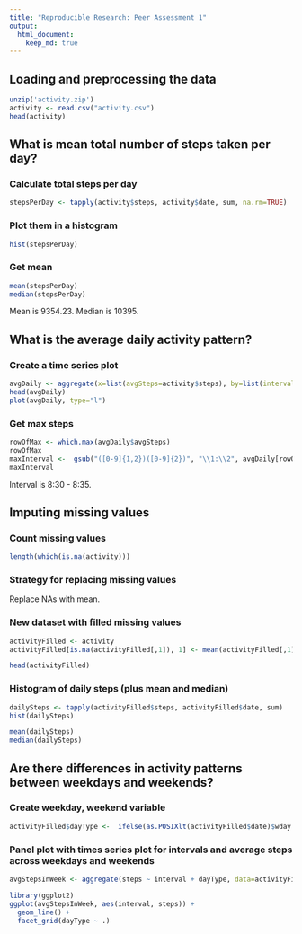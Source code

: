 ---
title: "Reproducible Research: Peer Assessment 1"
output: 
  html_document:
    keep_md: true
---


## Loading and preprocessing the data
```{r}
unzip('activity.zip')
activity <- read.csv("activity.csv")
head(activity)
```


## What is mean total number of steps taken per day?
### Calculate total steps per day 
```{r}
stepsPerDay <- tapply(activity$steps, activity$date, sum, na.rm=TRUE)
```

### Plot them in a histogram
```{r}
hist(stepsPerDay)
```

### Get mean
```{r}
mean(stepsPerDay)
median(stepsPerDay)
```
Mean is 9354.23.
Median is 10395. 


## What is the average daily activity pattern?
### Create a time series plot
```{r}
avgDaily <- aggregate(x=list(avgSteps=activity$steps), by=list(interval=activity$interval), FUN=mean, na.rm=TRUE)
head(avgDaily)
plot(avgDaily, type="l")
```

### Get max steps
```{r}
rowOfMax <- which.max(avgDaily$avgSteps)
rowOfMax
maxInterval <-  gsub("([0-9]{1,2})([0-9]{2})", "\\1:\\2", avgDaily[rowOfMax,'interval'])
maxInterval
```
Interval is 8:30 - 8:35. 

## Imputing missing values
### Count missing values
```{r}
length(which(is.na(activity)))
```

### Strategy for replacing missing values
Replace NAs with mean.

### New dataset with filled missing values
```{r}
activityFilled <- activity
activityFilled[is.na(activityFilled[,1]), 1] <- mean(activityFilled[,1], na.rm = TRUE)

head(activityFilled)
```

### Histogram of daily steps (plus mean and median)
```{r}
dailySteps <- tapply(activityFilled$steps, activityFilled$date, sum)
hist(dailySteps)

mean(dailySteps)
median(dailySteps)
```


## Are there differences in activity patterns between weekdays and weekends?
### Create weekday, weekend variable
```{r}
activityFilled$dayType <-  ifelse(as.POSIXlt(activityFilled$date)$wday %in% c(0,6), 'weekend', 'weekday')

```

### Panel plot with times series plot for intervals and average steps across weekdays and weekends
```{r}
avgStepsInWeek <- aggregate(steps ~ interval + dayType, data=activityFilled, mean)

library(ggplot2)
ggplot(avgStepsInWeek, aes(interval, steps)) +      
  geom_line() + 
  facet_grid(dayType ~ .) 

```










